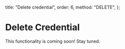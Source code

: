   title: "Delete credential",
  order: 6,
  method: "DELETE",
};

# Delete Credential

This functionality is coming soon! Stay tuned.
